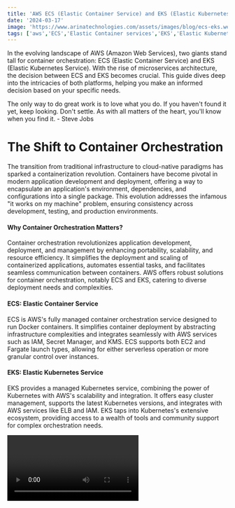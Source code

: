 ```yaml
---
title: 'AWS ECS (Elastic Container Service) and EKS (Elastic Kubernetes Service)'
date: '2024-03-17'
image: 'https://www.arinatechnologies.com/assets/images/blog/ecs-eks.webp'
tags: ['aws','ECS','Elastic Container services','EKS','Elastic Kubernetes Services','ECS VS EKS']
---
```


In the evolving landscape of AWS (Amazon Web Services), two giants stand tall for container orchestration: ECS (Elastic Container Service) and EKS (Elastic Kubernetes Service). With the rise of microservices architecture, the decision between ECS and EKS becomes crucial. This guide dives deep into the intricacies of both platforms, helping you make an informed decision based on your specific needs.

The only way to do great work is to love what you do. If you haven't found it yet, keep looking. Don't settle. As with all matters of the heart, you'll know when you find it. - Steve Jobs

# The Shift to Container Orchestration
The transition from traditional infrastructure to cloud-native paradigms has sparked a containerization revolution. Containers have become pivotal in modern application development and deployment, offering a way to encapsulate an application's environment, dependencies, and configurations into a single package. This evolution addresses the infamous "it works on my machine" problem, ensuring consistency across development, testing, and production environments.

#### Why Container Orchestration Matters?
Container orchestration revolutionizes application development, deployment, and management by enhancing portability, scalability, and resource efficiency. It simplifies the deployment and scaling of containerized applications, automates essential tasks, and facilitates seamless communication between containers. AWS offers robust solutions for container orchestration, notably ECS and EKS, catering to diverse deployment needs and complexities.

#### ECS: Elastic Container Service
ECS is AWS's fully managed container orchestration service designed to run Docker containers. It simplifies container deployment by abstracting infrastructure complexities and integrates seamlessly with AWS services such as IAM, Secret Manager, and KMS. ECS supports both EC2 and Fargate launch types, allowing for either serverless operation or more granular control over instances.

#### EKS: Elastic Kubernetes Service
EKS provides a managed Kubernetes service, combining the power of Kubernetes with AWS's scalability and integration. It offers easy cluster management, supports the latest Kubernetes versions, and integrates with AWS services like ELB and IAM. EKS taps into Kubernetes's extensive ecosystem, providing access to a wealth of tools and community support for complex orchestration needs.

<Video id="GZfZ2tCzLKU" title="AWS ECS (Elastic Container Service) and EKS (Elastic Kubernetes Service)"/>

# ECS vs EKS Comparison
When comparing ECS and EKS, several factors come into play, including ease of use, deployment complexity, security features, and cloud-agnostic capabilities. ECS excels in simplicity and integration with AWS services, making it ideal for straightforward applications or those heavily reliant on AWS. On the other hand, EKS offers more flexibility, an extensive ecosystem, and compatibility with Kubernetes, suitable for complex or cloud-agnostic applications.

|Feature/Aspect|	AWS ECS (Elastic Container Service)|	AWS EKS (Elastic Kubernetes Service)|
|:-------------|:--------------------------------------|:-----------------------------------------------|
|Workload Type|	Microservices, monoliths & containerized workloas|	containerized & microservices applications|
Ease of Use|	As AWS provides more deployment options, it is simpler than Kubernetes|	Can be more complex than ECS setup
Deployment|	Primarily AWS Supported tools such as CloudFormation, Terraform, CI/CD pipelines such as CodeDeploy|	Apart from Terraform, CloudFormation, CodeDeploy support, more industry support such as ArgoCD, Rancher, etc|
Service Discovery|	ECS Native|	Service Mesh setup using Istio, Cillium, OpenMesh etc
Security|	Native integration with AWS services such as IAM roles, KMS, etc.|	Apart from native Kubernetes support, also has seamless integration with AWS services
Resource Control|	Resources managed by Services, tasks, Capacity Provider and auto-scaling setup|	Pod and Node setup
Cost Model|	Pay for EC2 or Fargate setup|	Similar to ECS, need to pay for EC2 or Fargate setup|
Integration with CI/CD|	Seamless integration with AWS CodePipeline, GitHub Actions, etc.|	Similar to ECS, there are seamless integration options with AWS services but much more 3rd party services are available
Customizability|	Highly customizable account structure and policies.|	Pre-configured blueprints limit customization but ensure best practices.
Use-Cases|	ECS is well-suited for microservices, batch processing, and simple applications, offering a quick and easy setup|	EKS caters to more complex scenarios, hybrid environments, and applications requiring Kubernetes's rich feature set and community support. Cost, complexity, and integration with existing tools and workflows should also influence your choice between ECS and EKS.

# Which should you choose: ECS or EKS?
Choosing between ECS and EKS depends on your specific requirements, such as application complexity, anticipated growth, and whether you need a cloud-agnostic solution.
ECS offers simplicity and deep AWS integration, while EKS provides flexibility and a broad ecosystem where multiple 3rd party systems support EKS cluster setup and management, thus providing a more cloud agnostic option. Do consider your non-functional requirements, future growth expectations, and enterprise cloud strategy to make the best choice for your organization.

We invite you to explore the possibilities of container orchestration with Arina Technologies. Whether you're looking to simplify your application deployment with ECS or leverage the full power of Kubernetes with EKS, our team of experts is ready to guide you through every step of the journey. Join us in revolutionizing your cloud solutions, and let's build the future of application development and deployment together.
For more information on our services and how we can help your business thrive in the cloud, please visit our website or contact us directly. Stay tuned for more insights and updates from Arina Technologies by subscribing to our blog and following us on social media.